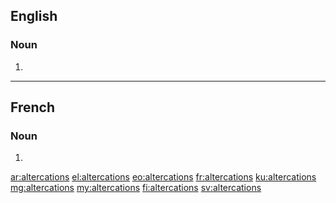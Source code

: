 ==English==

===Noun===
{{head|en|plural}}

# {{plural of|altercation|lang=en}}

----

==French==

===Noun===
{{head|fr|plural|g=f-p}}

# {{plural of|altercation|lang=fr}}

[[ar:altercations]]
[[el:altercations]]
[[eo:altercations]]
[[fr:altercations]]
[[ku:altercations]]
[[mg:altercations]]
[[my:altercations]]
[[fi:altercations]]
[[sv:altercations]]